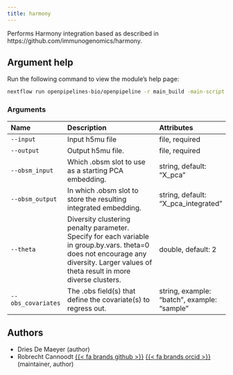 ```yaml
---
title: harmony
---
```


Performs Harmony integration based as described in https://github.com/immunogenomics/harmony.

## Argument help

Run the following command to view the module's help page:
```bash
nextflow run openpipelines-bio/openpipeline -r main_build -main-script target/nextflow/integrate/harmony/main.nf --help
```

### Arguments



:::{.column-body-outset}
|Name               |Description                                                                                                                                                                           |Attributes                                  |
|:------------------|:-------------------------------------------------------------------------------------------------------------------------------------------------------------------------------------|:-------------------------------------------|
|`--input`          |Input h5mu file                                                                                                                                                                       |file, required                              |
|`--output`         |Output h5mu file.                                                                                                                                                                     |file, required                              |
|`--obsm_input`     |Which .obsm slot to use as a starting PCA embedding.                                                                                                                                  |string, default: "X_pca"                    |
|`--obsm_output`    |In which .obsm slot to store the resulting integrated embedding.                                                                                                                      |string, default: "X_pca_integrated"         |
|`--theta`          |Diversity clustering penalty parameter. Specify for each variable in group.by.vars. theta=0 does not encourage any diversity. Larger values of theta result in more diverse clusters. |double, default: 2                          |
|`--obs_covariates` |The .obs field(s) that define the covariate(s) to regress out.                                                                                                                        |string, example: "batch", example: "sample" |
:::

## Authors

 * Dries De Maeyer  (author)
 * Robrecht Cannoodt [{{< fa brands github >}}](https://github.com/rcannood) [{{< fa brands orcid >}}](https://orcid.org/0000-0003-3641-729X) (maintainer, author)
